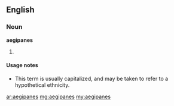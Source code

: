 ==English==

===Noun===
'''aegipanes'''

# {{rare}} {{plural of|[[aegipan]]}}

====Usage notes====
* This term is usually capitalized, and may be taken to refer to a hypothetical ethnicity.

[[ar:aegipanes]]
[[mg:aegipanes]]
[[my:aegipanes]]